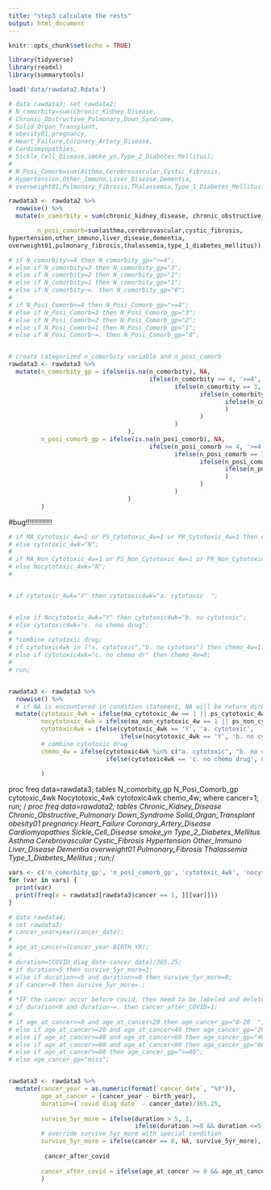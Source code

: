```yaml
---
title: "step3 calculate the rests"
output: html_document
---
```


```r
knitr::opts_chunk$set(echo = TRUE)
```

```r
library(tidyverse)
library(readxl)
library(summarytools)
```


```r
load('data/rawdata2.Rdata')
```

```r
# data rawdata3; set rawdata2;
# N_comorbity=sum(Chronic_Kidney_Disease,
# Chronic_Obstructive_Pulmonary,Down_Syndrome,
# Solid_Organ_Transplant,
# obesity01,pregnancy,
# Heart_Failure,Coronary_Artery_Disease, 
# Cardiomyopathies,
# Sickle_Cell_Disease,smoke_yn,Type_2_Diabetes_Mellitus);
# 
# N_Posi_Comorb=sum(Asthma,Cerebrovascular,Cystic_Fibrosis,
# Hypertension,Other_Immuno,Liver_Disease,Dementia,
# overweight01,Pulmonary_Fibrosis,Thalassemia,Type_1_Diabetes_Mellitus);

rawdata3 <- rawdata2 %>% 
  rowwise() %>% 
  mutate(n_comorbity = sum(chronic_kidney_disease, chronic_obstructive_pulmonary,down_syndrome, solid_organ_transplant,                              obesity01,pregnancy, heart_failure,coronary_artery_disease, cardiomyopathies, sickle_cell_disease, smoke_yn, type_2_diabetes_mellitus),

        n_posi_comorb=sum(asthma,cerebrovascular,cystic_fibrosis,
hypertension,other_immuno,liver_disease,dementia,
overweight01,pulmonary_fibrosis,thalassemia,type_1_diabetes_mellitus))
```


```r
# if N_comorbity>=4 then N_comorbity_gp=">=4";
# else if N_comorbity=3 then N_comorbity_gp="3";
# else if N_comorbity=2 then N_comorbity_gp="2"; 
# else if N_comorbity=1 then N_comorbity_gp="1";
# else if N_comorbity~=. then N_comorbity_gp="0";
# 
# if N_Posi_Comorb>=4 then N_Posi_Comorb_gp=">=4";
# else if N_Posi_Comorb=3 then N_Posi_Comorb_gp="3";
# else if N_Posi_Comorb=2 then N_Posi_Comorb_gp="2";
# else if N_Posi_Comorb=1 then N_Posi_Comorb_gp="1";
# else if N_Posi_Comorb~=. then N_Posi_Comorb_gp="0";


# create categorized n_comorbity variable and n_posi_comorb
rawdata3 <- rawdata3 %>% 
  mutate(n_comorbity_gp = ifelse(is.na(n_comorbity), NA, 
                                       ifelse(n_comorbity >= 4, '>=4',
                                              ifelse(n_comorbity == 3, '3',
                                                     ifelse(n_comorbity == 2, '2',
                                                            ifelse(n_comorbity == 1, '1', '0')
                                                            )
                                                     )
                                              )
                                 ),
         n_posi_comorb_gp = ifelse(is.na(n_posi_comorb), NA, 
                                       ifelse(n_posi_comorb >= 4, '>=4',
                                              ifelse(n_posi_comorb == 3, '3',
                                                     ifelse(n_posi_comorb == 2, '2',
                                                            ifelse(n_posi_comorb == 1, '1', '0')
                                                            )
                                                     )
                                              )
                                 )
         )
```

#bug!!!!!!!!!!!!!
```r
# if MA_Cytotoxic_4w=1 or PS_Cytotoxic_4w=1 or PR_Cytotoxic_4w=1 then cytotoxic_4wk="Y";
# else cytotoxic_4wk="N";
# 
# if MA_Non_Cytotoxic_4w=1 or PS_Non_Cytotoxic_4w=1 or PR_Non_Cytotoxic_4w=1 then Nocytotoxic_4wk="Y";
# else Nocytotoxic_4wk="N";
#


# if cytotoxic_4wk="Y" then cytotoxic4wk="a. cytotoxic  ";                         # extra whitespace


# else if Nocytotoxic_4wk="Y" then cytotoxic4wk="b. no cytotoxic";                 
# else cytotoxic4wk="c. no chemo drug";
# 
# *combine cytotoxic drug;
# if cytotoxic4wk in ("a. cytotoxic","b. no cytotoxi") then chemo_4w=1;            # variable value not match
# else if cytotoxic4wk="c. no chemo dr" then chemo_4w=0;                           # variablke value not match (c. no chemo dr)
# 
# run;


rawdata3 <- rawdata3 %>% 
  rowwise() %>% 
  # if NA is encountered in condition statement, NA will be return directly
  mutate(cytotoxic_4wk = ifelse(ma_cytotoxic_4w == 1 || ps_cytotoxic_4w == 1 || pr_cytotoxic_4w == 1, 'Y', 'N'),
         nocytotoxic_4wk = ifelse(ma_non_cytotoxic_4w == 1 || ps_non_cytotoxic_4w == 1 || pr_non_cytotoxic_4w == 1, 'Y', 'N'),
         cytotoxic4wk = ifelse(cytotoxic_4wk == 'Y', 'a. cytotoxic', 
                               ifelse(nocytotoxic_4wk == 'Y', 'b. no cytotoxic', 'c. no chemo drug')),
         # combine cytotoxic drug
         chemo_4w = ifelse(cytotoxic4wk %in% c("a. cytotoxic", "b. no cytotoxic"), 1, 
                           ifelse(cytotoxic4wk == 'c. no chemo drug', 0, NA))
         
         )

```



proc freq data=rawdata3;
tables N_comorbity_gp  N_Posi_Comorb_gp cytotoxic_4wk
Nocytotoxic_4wk cytotoxic4wk chemo_4w;
where cancer=1;
run;
/*
proc freq data=rawdata2;
tables       Chronic_Kidney_Disease 
Chronic_Obstructive_Pulmonary Down_Syndrome 
Solid_Organ_Transplant 
obesity01 pregnancy 
Heart_Failure Coronary_Artery_Disease  
Cardiomyopathies 
Sickle_Cell_Disease smoke_yn Type_2_Diabetes_Mellitus
Asthma Cerebrovascular Cystic_Fibrosis 
Hypertension Other_Immuno Liver_Disease Dementia 
overweight01 Pulmonary_Fibrosis Thalassemia Type_1_Diabetes_Mellitus
;
run;*/
```r
vars <- c('n_comorbity_gp', 'n_posi_comorb_gp', 'cytotoxic_4wk', 'nocytotoxic_4wk', 'cytotoxic4wk', 'chemo_4w')
for (var in vars) {
  print(var)
  print(freq(x = rawdata3[rawdata3$cancer == 1, ][[var]]))
}
```

```r
# data rawdata4;
# set rawdata3; 
# cancer_year=year(cancer_date);
# 
# age_at_cancer=(cancer_year-BIRTH_YR);
# 
# duration=(COVID_diag_date-cancer_date)/365.25;
# if duration>5 then survive_5yr_more=1;
# else if duration<=5 and duration>=0 then survive_5yr_more=0;
# if cancer=0 then survive_5yr_more=.;
# 
# *IF the cancer occur before covid, then need to be labeled and deleted later;
# if duration<0 and duration~=. then cancer_after_COVID=1;
# 
# if age_at_cancer>=0 and age_at_cancer<20 then age_cancer_gp="0-20  ";
# else if age_at_cancer>=20 and age_at_cancer<40 then age_cancer_gp="20-40";
# else if age_at_cancer>=40 and age_at_cancer<60 then age_cancer_gp="40-60";
# else if age_at_cancer>=60 and age_at_cancer<80 then age_cancer_gp="60-80";
# else if age_at_cancer>=80 then age_cancer_gp=">=80";
# else age_cancer_gp="miss";


rawdata3 <- rawdata3 %>% 
  mutate(cancer_year = as.numeric(format(`cancer_date`, "%Y")),
         age_at_cancer = (cancer_year - birth_year),
         duration=(`covid diag date` - cancer_date)/365.25,
         
         survive_5yr_more = ifelse(duration > 5, 1, 
                                   ifelse(duration >=0 && duration <=5, 0, NA)),
         # override survive_5yr_more with special condition
         survive_5yr_more = ifelse(cancer == 0, NA, survive_5yr_more),
         
          cancer_after_covid
         
         cancer_after_covid = ifelse(age_at_cancer >= 0 && age_at_cancer < 20, )
         )





```


